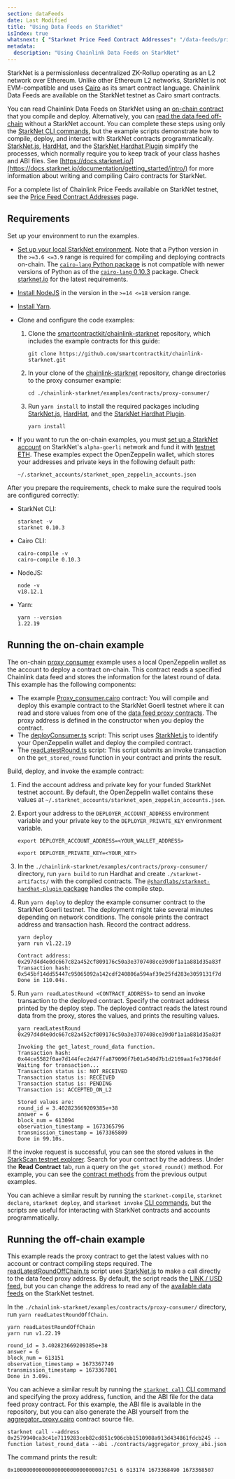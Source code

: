```yaml
---
section: dataFeeds
date: Last Modified
title: "Using Data Feeds on StarkNet"
isIndex: true
whatsnext: { "Starknet Price Feed Contract Addresses": "/data-feeds/price-feeds/addresses?network=starknet" }
metadata:
  description: "Using Chainlink Data Feeds on StarkNet"
---
```


StarkNet is a permissionless decentralized ZK-Rollup operating as an L2 network over Ethereum. Unlike other Ethereum L2 networks, StarkNet is not EVM-compatible and uses [Cairo](https://www.cairo-lang.org/docs/index.html) as its smart contract language. Chainlink Data Feeds are available on the StarkNet testnet as Cairo smart contracts.

You can read Chainlink Data Feeds on StarkNet using an [on-chain contract](#running-the-on-chain-example) that you compile and deploy. Alternatively, you can [read the data feed off-chain](#running-the-off-chain-example) without a StarkNet account. You can complete these steps using only the [StarkNet CLI commands](https://docs.starknet.io/documentation/tools/CLI/commands/), but the example scripts demonstrate how to compile, deploy, and interact with StarkNet contracts programmatically. [StarkNet.js](https://www.starknetjs.com/), [HardHat](https://hardhat.org/), and the [StarkNet Hardhat Plugin](https://shard-labs.github.io/starknet-hardhat-plugin/) simplify the processes, which normally require you to keep track of your class hashes and ABI files. See [https://docs.starknet.io/](https://docs.starknet.io/documentation/getting_started/intro/) for more information about writing and compiling Cairo contracts for StarkNet.

For a complete list of Chainlink Price Feeds available on StarkNet testnet, see the [Price Feed Contract Addresses](/data-feeds/price-feeds/addresses?network=starknet) page.

## Requirements

Set up your environment to run the examples.

- [Set up your local StarkNet environment](https://docs.starknet.io/documentation/getting_started/setting_up_the_environment/). Note that a Python version in the `>=3.6 <=3.9` range is required for compiling and deploying contracts on-chain. The [`cairo-lang` Python package](https://pypi.org/project/cairo-lang/) is not compatible with newer versions of Python as of the [`cairo-lang` 0.10.3](https://pypi.org/project/cairo-lang/0.10.3/) package. Check [starknet.io](https://docs.starknet.io/documentation/getting_started/setting_up_the_environment/) for the latest requirements.
- [Install NodeJS](https://nodejs.org/en/download/) in the version in the `>=14 <=18` version range.
- [Install Yarn](https://classic.yarnpkg.com/lang/en/docs/install/).
- Clone and configure the code examples:

  1. Clone the [smartcontractkit/chainlink-starknet](https://github.com/smartcontractkit/chainlink-starknet) repository, which includes the example contracts for this guide:

     ```shell
     git clone https://github.com/smartcontractkit/chainlink-starknet.git
     ```

  1. In your clone of the [chainlink-starknet](https://github.com/smartcontractkit/chainlink-starknet) repository, change directories to the proxy consumer example:

     ```shell
     cd ./chainlink-starknet/examples/contracts/proxy-consumer/
     ```

  1. Run `yarn install` to install the required packages including [StarkNet.js](https://www.starknetjs.com/), [HardHat](https://hardhat.org/), and the [StarkNet Hardhat Plugin](https://shard-labs.github.io/starknet-hardhat-plugin/).

     ```shell
     yarn install
     ```

- If you want to run the on-chain examples, you must [set up a StarkNet account](https://docs.starknet.io/documentation/getting_started/account_setup/) on StarkNet's `alpha-goerli` network and fund it with [testnet ETH](https://faucet.goerli.starknet.io/). These examples expect the OpenZeppelin wallet, which stores your addresses and private keys in the following default path:

  ```
  ~/.starknet_accounts/starknet_open_zeppelin_accounts.json
  ```

After you prepare the requirements, check to make sure the required tools are configured correctly:

- StarkNet CLI:

  ```text
  starknet -v
  starknet 0.10.3
  ```

- Cairo CLI:

  ```text
  cairo-compile -v
  cairo-compile 0.10.3
  ```

- NodeJS:

  ```text
  node -v
  v18.12.1
  ```

- Yarn:

  ```text
  yarn --version
  1.22.19
  ```

## Running the on-chain example

The on-chain [proxy consumer](https://github.com/smartcontractkit/chainlink-starknet/tree/develop/examples/contracts/proxy-consumer/) example uses a local OpenZeppelin wallet as the account to deploy a contract on-chain. This contract reads a specified Chainlink data feed and stores the information for the latest round of data. This example has the following components:

- The example [Proxy_consumer.cairo](https://github.com/smartcontractkit/chainlink-starknet/tree/develop/examples/contracts/proxy-consumer/contracts/Proxy_consumer.cairo) contract: You will compile and deploy this example contract to the StarkNet Goerli testnet where it can read and store values from one of the [data feed proxy contracts](https://docs.chain.link/data-feeds/price-feeds/addresses?network=starknet). The proxy address is defined in the constructor when you deploy the contract.
- The [deployConsumer.ts](https://github.com/smartcontractkit/chainlink-starknet/tree/develop/examples/contracts/proxy-consumer/scripts/deployConsumer.ts) script: This script uses [StarkNet.js](https://www.starknetjs.com/) to identify your OpenZeppelin wallet and deploy the compiled contract.
- The [readLatestRound.ts](https://github.com/smartcontractkit/chainlink-starknet/tree/develop/examples/contracts/proxy-consumer/scripts/readLatestRound.ts) script: This script submits an invoke transaction on the `get_stored_round` function in your contract and prints the result.

Build, deploy, and invoke the example contract:

1. Find the account address and private key for your funded StarkNet testnet account. By default, the OpenZeppelin wallet contains these values at `~/.starknet_accounts/starknet_open_zeppelin_accounts.json`.
1. Export your address to the `DEPLOYER_ACCOUNT_ADDRESS` environment variable and your private key to the `DEPLOYER_PRIVATE_KEY` environment variable.

   ```shell
   export DEPLOYER_ACCOUNT_ADDRESS=<YOUR_WALLET_ADDRESS>
   ```

   ```shell
   export DEPLOYER_PRIVATE_KEY=<YOUR_KEY>
   ```

1. In the `./chainlink-starknet/examples/contracts/proxy-consumer/` directory, run `yarn build` to run Hardhat and create `./starknet-artifacts/` with the compiled contracts. The [`@shardlabs/starknet-hardhat-plugin` package](https://www.npmjs.com/package/@shardlabs/starknet-hardhat-plugin) handles the compile step.
1. Run `yarn deploy` to deploy the example consumer contract to the StarkNet Goerli testnet. The deployment might take several minutes depending on network conditions. The console prints the contract address and transaction hash. Record the contract address.

   ```text
   yarn deploy
   yarn run v1.22.19

   Contract address: 0x297d4d4e0dc667c82a452cf809176c50a3e3707408ce39d0f1a1a881d35a83f
   Transaction hash: 0x545bf14dd55447c95065092a142cdf240806a594af39e25fd283e3059131f7d
   Done in 110.04s.
   ```

1. Run `yarn readLatestRound <CONTRACT_ADDRESS>` to send an invoke transaction to the deployed contract. Specify the contract address printed by the deploy step. The deployed contract reads the latest round data from the proxy, stores the values, and prints the resulting values.

   ```text
   yarn readLatestRound 0x297d4d4e0dc667c82a452cf809176c50a3e3707408ce39d0f1a1a881d35a83f

   Invoking the get_latest_round_data function.
   Transaction hash: 0x44ce5582f0ae7d144fec2d47ffa879096f7b01a540d7b1d2169aa1fe3798d4f
   Waiting for transaction...
   Transaction status is: NOT_RECEIVED
   Transaction status is: RECEIVED
   Transaction status is: PENDING
   Transaction is: ACCEPTED_ON_L2

   Stored values are:
   round_id = 3.402823669209385e+38
   answer = 6
   block_num = 613094
   observation_timestamp = 1673365796
   transmission_timestamp = 1673365809
   Done in 99.10s.
   ```

If the invoke request is successful, you can see the stored values in the [StarkScan testnet explorer](https://testnet.starkscan.co/). Search for your contract by the address. Under the **Read Contract** tab, run a query on the `get_stored_round()` method. For example, you can see the [contract methods](https://testnet.starkscan.co/contract/0x0297d4d4e0dc667c82a452cf809176c50a3e3707408ce39d0f1a1a881d35a83f#read-contract) from the previous output examples.

You can achieve a similar result by running the `starknet-compile`, `starknet declare`, `starknet deploy`, and `starknet invoke` [CLI commands](https://docs.starknet.io/documentation/tools/CLI/commands/), but the scripts are useful for interacting with StarkNet contracts and accounts programmatically.

## Running the off-chain example

This example reads the proxy contract to get the latest values with no account or contract compiling steps required. The [readLatestRoundOffChain.ts](https://github.com/smartcontractkit/chainlink-starknet/tree/develop/examples/contracts/proxy-consumer/scripts/readLatestRoundOffChain.ts) script uses [StarkNet.js](https://www.starknetjs.com/) to make a call directly to the data feed proxy address. By default, the script reads the [LINK / USD feed](https://testnet.starkscan.co/contract/0x02579940ca3c41e7119283ceb82cd851c906cbb1510908a913d434861fdcb245), but you can change the address to read any of the [available data feeds](https://docs.chain.link/data-feeds/price-feeds/addresses?network=starknet) on the StarkNet testnet.

In the `./chainlink-starknet/examples/contracts/proxy-consumer/` directory, run `yarn readLatestRoundOffChain`.

```text
yarn readLatestRoundOffChain
yarn run v1.22.19

round_id = 3.402823669209385e+38
answer = 6
block_num = 613151
observation_timestamp = 1673367749
transmission_timestamp = 1673367801
Done in 3.09s.
```

You can achieve a similar result by running the [`starknet call` CLI command](https://docs.starknet.io/documentation/tools/CLI/commands/#starknet_call) and specifying the proxy address, function, and the ABI file for the data feed proxy contract. For this example, the ABI file is available in the repository, but you can also generate the ABI yourself from the [aggregator_proxy.cairo](https://github.com/smartcontractkit/chainlink-starknet/blob/develop/contracts/src/chainlink/cairo/ocr2/aggregator_proxy.cairo) contract source file.

```shell
starknet call --address 0x2579940ca3c41e7119283ceb82cd851c906cbb1510908a913d434861fdcb245 --function latest_round_data --abi ./contracts/aggregator_proxy_abi.json
```

The command prints the result:

```text
0x100000000000000000000000000017c51 6 613174 1673368490 1673368507
```
